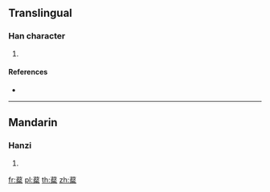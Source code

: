 {{character info/new}}
==Translingual==

===Han character===
{{Han char|rn=140|rad=艸|as=13|sn=19|four=|canj=TYED}}

# {{defn|Han|sort=艸13}}

====References====
* {{Han ref|kx=1061.100|dkj=32111|hdz=53301.050|uh=8592|ud=34194}}

----

==Mandarin==

===Hanzi===
{{cmn-hanzi|pin=[[càn]] ([[can4]])|wg=ts'an<sup>4</sup>}}

# {{defn|lang=cmn|sort=艸13}}

[[fr:薒]]
[[pl:薒]]
[[th:薒]]
[[zh:薒]]